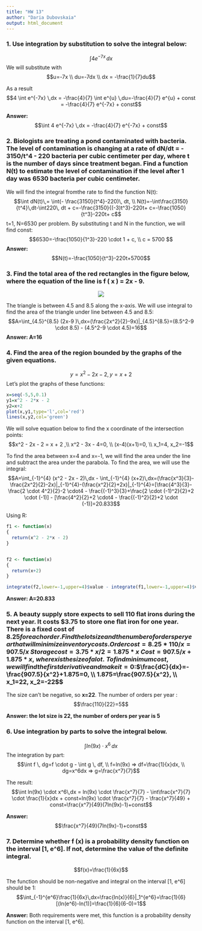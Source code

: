 ---
title: "HW 13"
author: "Daria Dubovskaia"
output: html_document
---


### 1. Use integration by substitution to solve the integral below:
$$\int 4 e^{-7x} \,dx$$
We will substitute with
$$u=-7x \\
du=-7dx \\
dx = -\frac{1}{7}du$$

As a result
$$4 \int e^{-7x} \,dx = -\frac{4}{7} \int e^{u} \,du=-\frac{4}{7} e^{u} + const = -\frac{4}{7} e^{-7x} + const$$

**Answer:**
$$\int 4 e^{-7x} \,dx = -\frac{4}{7} e^{-7x} + const$$


### 2. Biologists are treating a pond contaminated with bacteria. The level of contamination is changing at a rate of dN/dt = - 3150/t^4 - 220 bacteria per cubic centimeter per day, where t is the number of days since treatment began. Find a function N(t) to estimate the level of contamination if the level after 1 day was 6530 bacteria per cubic centimeter.
We will find the integral fromthe rate to find the function N(t):
$$\int dN(t)\,= \int(- \frac{3150}{t^4}-220)\, dt, \\
N(t)=-\int\frac{3150}{t^4}\,dt-\int220\, dt + c=-\frac{3150}{(-3)t^3}-220t+ c=-\frac{1050}{t^3}-220t+ c$$
t=1, N=6530 per problem. By substituting t and N in the function, we will find const:
$$6530=-\frac{1050}{1^3}-220 \cdot 1 + c, \\
c = 5700 $$
**Answer:**
$$N(t)=-\frac{1050}{t^3}-220t+5700$$

### 3. Find the total area of the red rectangles in the figure below, where the equation of the line is f ( x ) = 2x - 9.
<p align="center">
  <img src="https://raw.githubusercontent.com/ex-pr/DATA607/week-13/index.png">
</p>

The triangle is between 4.5 and 8.5 along the x-axis. We will use integral to find the area of the triangle under line between 4.5 and 8.5:
$$A=\int_{4.5}^{8.5} (2x-9 )\,dx=(\frac{2x^2}{2}-9x)|_{4.5}^{8.5}=(8.5^2-9 \cdot 8.5) - (4.5^2-9 \cdot 4.5)=16$$
**Answer: A=16**

### 4. Find the area of the region bounded by the graphs of the given equations.
$$y = x^2 - 2x - 2, y = x + 2$$
Let's plot the graphs of these functions:
```{r}
x=seq(-5,5,0.1)
y1=x^2 - 2*x - 2
y2=x+2
plot(x,y1,type='l',col='red')
lines(x,y2,col='green')
```

We will solve equation below to find the x coordinate of the intersection points:
$$x^2 - 2x - 2 = x + 2 ,\\
x^2 - 3x - 4=0, \\
(x-4)(x+1)=0, \\
x_1=4, x_2=-1$$

To find the area between x=4 and x=-1, we will find the area under the line and subtract the area under the parabola. To find the area, we will use the integral:
$$A=\int_{-1}^{4} (x^2 - 2x - 2)\,dx - \int_{-1}^{4} (x+2)\,dx=(\frac{x^3}{3}-\frac{2x^2}{2}-2x)|_{-1}^{4}-(\frac{x^2}{2}+2x)|_{-1}^{4}=[\frac{4^3}{3}-\frac{2 \cdot 4^2}{2}-2 \cdot4 - \frac{(-1)^3}{3}+\frac{2 \cdot (-1)^2}{2}+2 \cdot (-1)] - [\frac{4^2}{2}+2 \cdot4 - \frac{(-1)^2}{2}+2 \cdot (-1)]=20.833$$

Using R:

```{r}
f1 <- function(x)
{
  return(x^2 - 2*x - 2)
}


f2 <- function(x)
{
  return(x+2)
}

integrate(f2,lower=-1,upper=4)$value - integrate(f1,lower=-1,upper=4)$value
```

**Answer: A=20.833**

### 5. A beauty supply store expects to sell 110 flat irons during the next year. It costs $3.75 to store one flat iron for one year. There is a fixed cost of $8.25 for each order. Find the lot size and the number of orders per year that will minimize inventory costs.
Order cost = 8.25 * 110/x = 907.5/x \
Storage cost = 3.75 * x/2 = 1.875*x\
Cost = 907.5/x + 1.875*x, \
where x is the size of a lot. \
To find minimum cost, we will find the first derivative and make it =0:
$$\frac{dC}{dx}=-\frac{907.5}{x^2}+1.875=0, \\
1.875=\frac{907.5}{x^2}, \\
x_1=22, x_2=-22$$
The size can't be negative, so **x=22**.
The number of orders per year :
$$\frac{110}{22}=5$$

**Answer: the lot size is 22, the number of orders per year is 5**

### 6. Use integration by parts to solve the integral below.
$$\int ln(9x) \cdot x^6\,dx$$
The integration by part:
$$\int f \, dg=f \cdot g - \int g \, df, \\
f=ln(9x) => df=\frac{1}{x}dx, \\
dg=x^6dx => g=\frac{x^7}{7}$$

The result:
$$\int ln(9x) \cdot x^6\,dx = ln(9x) \cdot \frac{x^7}{7} - \int\frac{x^7}{7} \cdot \frac{1}{x}dx + const=ln(9x) \cdot \frac{x^7}{7} - \frac{x^7}{49} + const=\frac{x^7}{49}(7ln(9x)-1)+const$$

**Answer:** $$\frac{x^7}{49}(7ln(9x)-1)+const$$

### 7. Determine whether f (x) is a probability density function on the interval [1, e^6]. If not, determine the value of the definite integral.
$$f(x)=\frac{1}{6x}$$

The function should be non-negative and integral on the interval [1, e^6] should be 1:
$$\int_{-1}^{e^6}\frac{1}{6x}\,dx=\frac{ln(x)}{6}|_1^{e^6}=\frac{1}{6}[(ln(e^6)-ln(1)]=\frac{1}{6}(6-0)=1$$

**Answer:** Both requirements were met, this function is a probability density function on the interval [1, e^6].